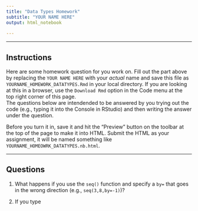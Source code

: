 ```yaml
---
title: "Data Types Homework"
subtitle: "YOUR NAME HERE"
output: html_notebook
      
---
```


---

## Instructions 

Here are some homework question for you work on.  Fill out the part above by replacing the `YOUR NAME HERE` with your *actual* name and save this file as `YOURNAME_HOMEWORK_DATATYPES.Rmd` in your local directory.  If you are looking at this in a browser, use the `Download Rmd` option in the Code menu at the top right corner of this page.  
The questions below are intendended to be answered by you trying out the code (e.g., typing it into the Console in RStudio) and then writing the answer under the question.

Before you turn it in, save it and hit the "Preview" button on the toolbar at the top of the page to make it into HTML.  Submit the HTML as your assignment, it will be named something like `YOURNAME_HOMEOWRK_DATATYPES.nb.html`.

--- 

## Questions

1. What happens if you use the `seq()` function and specify a `by=` that goes in the wrong direction (e.g., `seq(3,8,by=-1)`)?

2. If you type 